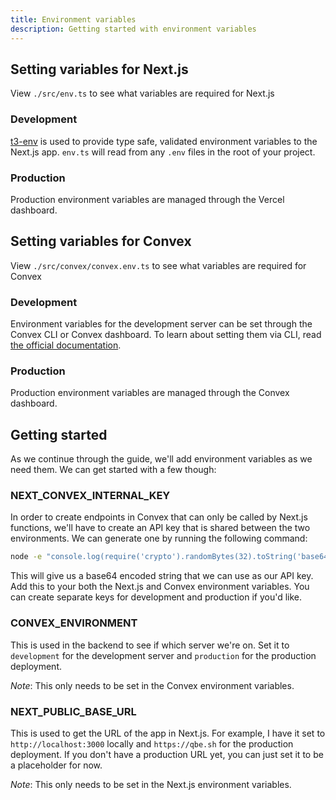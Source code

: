 ```yaml
---
title: Environment variables
description: Getting started with environment variables
---
```


## Setting variables for Next.js

View `./src/env.ts` to see what variables are required for Next.js

### Development

[t3-env](https://github.com/t3-oss/t3-env) is used to provide type safe, validated environment variables to the Next.js app. `env.ts` will read from any `.env` files in the root of your project.

### Production

Production environment variables are managed through the Vercel dashboard.

## Setting variables for Convex

View `./src/convex/convex.env.ts` to see what variables are required for Convex

### Development

Environment variables for the development server can be set through the Convex CLI or Convex dashboard. To learn about setting them via CLI, read [the official documentation](https://docs.convex.dev/cli#read-and-write-environment-variables).

### Production

Production environment variables are managed through the Convex dashboard.

## Getting started

As we continue through the guide, we'll add environment variables as we need them. We can get started with a few though:

### NEXT_CONVEX_INTERNAL_KEY

In order to create endpoints in Convex that can only be called by Next.js functions, we'll have to create an API key that is shared between the two environments. We can
generate one by running the following command:

```bash
node -e "console.log(require('crypto').randomBytes(32).toString('base64'))"
```

This will give us a base64 encoded string that we can use as our API key. Add this to your both the Next.js and Convex environment variables. You can
create separate keys for development and production if you'd like.

### CONVEX_ENVIRONMENT

This is used in the backend to see if which server we're on. Set it to `development` for the development server and `production` for the production deployment.

_Note_: This only needs to be set in the Convex environment variables.

### NEXT_PUBLIC_BASE_URL

This is used to get the URL of the app in Next.js. For example, I have it set to `http://localhost:3000` locally and `https://qbe.sh` for the production deployment. If you don't have a
production URL yet, you can just set it to be a placeholder for now.

_Note_: This only needs to be set in the Next.js environment variables.
